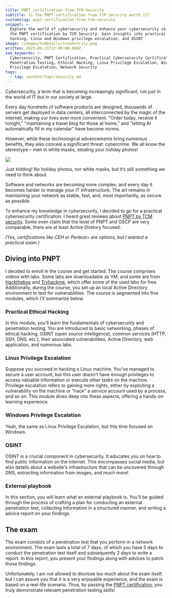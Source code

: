 ```yaml
---
title: PNPT certification from TCM Security
subtitle: Is the PNPT certification from TCM Security worth it?
customslug: pnpt-certification-from-tcm-security
snippet: >-
  Explore the world of cybersecurity and enhance your cybersecurity skills with
  the PNPT certification by TCM Security. Gain insights into practical ethical
  hacking, Linux and Windows privilege escalation, and OSINT
image: /images/tumbnails/tcmsecurity.png
written: 2023-09-21T22:00:00.000Z
seo_keywords: >-
  Cybersecurity, PNPT Certification, Practical Cybersecurity Certification,
  Penetration Testing, Ethical Hacking, Linux Privilege Escalation, Windowd
  Privilege Escalation, Network Security
tags:
  - tag: content/tags/security.md
---
```


Cybersecurity, a term that is becoming increasingly significant, not just in the world of IT but in our society at large.

Every day hundreds of software products are designed, thousands of servers get deployed in data centers, all interconnected by the magic of the internet, making our lives ever more convenient. "Order today, receive it tonight," "maintaining a travel blog for those at home," and "letting AI automatically fill in my calendar" have become norms.

However, while these technological advancements bring numerous benefits, they also conceal a significant threat: cybercrime. We all know the stereotype – men in white masks, stealing your holiday photos!

![](/images/post-images/tcm/understaning-cybersecurity-become-pnpt-certified-1.gif)

Just kidding! No holiday photos, nor white masks, but it’s still something we need to think about.

Software and networks are becoming more complex, and every day it becomes harder to manage your IT infrastructure. The art remains in maintaining your network as stable, fast, and, most importantly, as secure as possible.

To enhance my knowledge in cybersecurity, I decided to go for a practical cybersecurity certification. I heard great reviews about [PNPT by TCM security](https://certifications.tcm-sec.com/pnpt/). Some even claim that the level of PNPT and OSCP are very comparable, there are at least Active Diretory focused.

*(Yes, certifications like CEH or Pentest+ are options, but I wanted a practical exam.)*

## Diving into PNPT

I decided to enroll in the course and get started. The course comprises videos with labs. Some labs are downloadable as VM, and some are from [Hackthebox](https://hackthebox.com/) and [Tryhackme](https://tryhackme.com/), which offer some of the used labs for free. Additionally, during the course, you set up an local Active Directory environment to test for vulnerabilities. The course is segmented into five modules, which I'll summarize below.

### Practical Ethical Hacking

In this module, you’ll learn the fundamentals of cybersecurity and penetration testing. You are introduced to basic networking, phases of ethical hacking, OSINT (open source intelligence), common services (HTTP, SSH, DNS, etc.), their associated vulnerabilities, Active Directory, web application, and numerous labs.

### Linux Privilege Escalation

Suppose you succeed in hacking a Linux machine. You've managed to secure a user account, but this user doesn’t have enough privileges to access valuable information or execute other tasks on the machine. Privilege escalation refers to gaining more rights, either by exploiting a vulnerability on the machine or "hack" a service account used by a process, and so on. This module dives deep into these aspects, offering a hands-on learning experience.

### Windows Privilege Escalation

Yeah, the same as Linux Privilege Escalation, but this time focused on Windows.

### OSINT

OSINT is a crucial component in cybersecurity. It educates you on how to find public information on the internet. This encompasses social media, but also details about a website's infrastructure that can be uncovered through DNS, extracting information from images, and much more!

### External playbook

In this section, you will learn what an external playbook is. You'll be guided through the process of crafting a plan for conducting an external penetration test, collecting information in a structured manner, and writing a advice report on your findings.

## The exam

The exam consists of a penetration test that you perform in a network environment. The exam lasts a total of 7 days, of which you have 5 days to conduct the penetration test itself and subsequently 2 days to write a report. In this report, you present your findings along with advices to patch those findings.

Unfortunately, I am not allowed to disclose too much about the exam itself, but I can assure you that it is a very enjoyable experience, and the exam is based on a real-life scenario. Thus, by passing the [PNPT certification](https://certifications.tcm-sec.com/pnpt/), you truly demonstrate relevant penetration testing skills!

